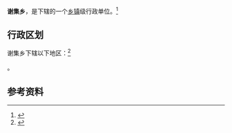 {{中国乡级行政区|34/12/21/204/000}}

'''谢集乡'''，是{{PRC admin/fullname|34/12/21/204/000|3}}下辖的一个[[乡镇|乡镇]]级行政单位。<ref>{{PRC admin/ref sgc|{{PRC admin/parent|34/12/21/204/000}}}}</ref>

== 行政区划 ==

谢集乡下辖以下地区：<ref>{{PRC admin/ref sgc|34/12/21/204/000}}</ref>

{{PRC admin/children|34/12/21/204/000}}。

== 参考资料 ==

{{reflist}}

{{行政区划小作品}}
{{PRC admin/navcat|34/12/21/204/000}}